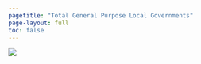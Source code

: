 ```yaml
---
pagetitle: "Total General Purpose Local Governments"
page-layout: full
toc: false
---
```


![](img/gengov-cbsa.png){fig-alt="Total general purpose local governments, 2022"}